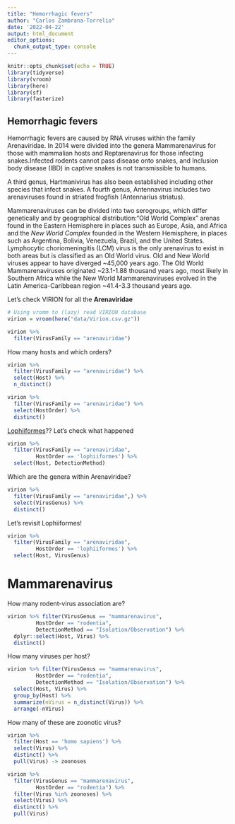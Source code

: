 ```yaml
---
title: "Hemorrhagic fevers"
author: "Carlos Zambrana-Torrelio"
date: '2022-04-22'
output: html_document
editor_options: 
  chunk_output_type: console
---
```


```r
knitr::opts_chunk$set(echo = TRUE)
library(tidyverse)
library(vroom)
library(here)
library(sf)
library(fasterize)
```

## Hemorrhagic fevers

Hemorrhagic fevers are caused by RNA viruses within the family Arenaviridae. In 2014 were divided into the genera Mammarenavirus for those with mammalian hosts and Reptarenavirus for those infecting snakes.Infected rodents cannot pass disease onto snakes, and Inclusion body disease (IBD) in captive snakes is not transmissible to humans.

A third genus, Hartmanivirus has also been established including other species that infect snakes. A fourth genus, Antennavirus includes two arenaviruses found in striated frogfish (Antennarius striatus).

Mammarenaviruses can be divided into two serogroups, which differ genetically and by geographical distribution:"Old World Complex" arenas found in the Eastern Hemisphere in places such as Europe, Asia, and Africa and the *New World Complex* founded in the Western Hemisphere, in places such as Argentina, Bolivia, Venezuela, Brazil, and the United States. Lymphocytic choriomeningitis (LCM) virus is the only arenavirus to exist in both areas but is classified as an Old World virus. Old and New World viruses appear to have diverged ~45,000 years ago. The Old World Mammarenaviruses originated ~23.1-1.88 thousand years ago, most likely in Southern Africa while the New World Mammarenaviruses evolved in the Latin America-Caribbean region ~41.4-3.3 thousand years ago.

Let's check VIRION for all the **Arenaviridae**

```r
# Using vromm to (lazy) read VIRION database
virion = vroom(here("data/Virion.csv.gz"))

virion %>%
  filter(VirusFamily == "arenaviridae")

```

How many hosts and which orders?

```r
virion %>%
  filter(VirusFamily == "arenaviridae") %>%
  select(Host) %>%
  n_distinct()

virion %>%
  filter(VirusFamily == "arenaviridae") %>%
  select(HostOrder) %>%
  distinct()
```

[Lophiiformes](https://en.wikipedia.org/wiki/Anglerfish)?? Let's check what happened
```r
virion %>%
  filter(VirusFamily == "arenaviridae",
         HostOrder == 'lophiiformes') %>%
  select(Host, DetectionMethod)
```

Which are the genera within Arenaviridae?
```r
virion %>%
  filter(VirusFamily == "arenaviridae",) %>%
  select(VirusGenus) %>%
  distinct()
```

Let's revisit Lophiiformes!
```r
virion %>%
  filter(VirusFamily == "arenaviridae",
         HostOrder == 'lophiiformes') %>%
  select(Host, VirusGenus)
```

# Mammarenavirus
How many rodent-virus association are?
```r
virion %>% filter(VirusGenus == "mammarenavirus",
         HostOrder == "rodentia",
         DetectionMethod == "Isolation/Observation") %>%
  dplyr::select(Host, Virus) %>%
  distinct() 
```

How many viruses per host?
```r
virion %>% filter(VirusGenus == "mammarenavirus",
         HostOrder == "rodentia",
         DetectionMethod == "Isolation/Observation") %>%
  select(Host, Virus) %>%
  group_by(Host) %>%
  summarize(nVirus = n_distinct(Virus)) %>%
  arrange(-nVirus)
```

How many of these are zoonotic virus?
```r
virion %>%
  filter(Host == 'homo sapiens') %>%
  select(Virus) %>%
  distinct() %>%
  pull(Virus) -> zoonoses

virion %>%
  filter(VirusGenus == "mammarenavirus",
         HostOrder == "rodentia") %>%
  filter(Virus %in% zoonoses) %>%
  select(Virus) %>%
  distinct() %>%
  pull(Virus)
```






